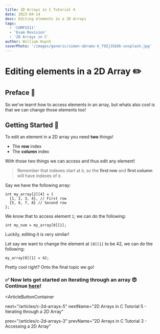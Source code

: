 ```yaml
---
title: 2D Arrays in C Tutorial 4
date: 2023-04-14
desc: Editing elements in a 2D Arrays
tags:
  - 'COMP1511'
  - 'Exam Revision'
  - '2D Arrays in C'
author: William Huynh
coverPhoto: '/images/generic/simon-abrams-k_T9Zj3SE8k-unsplash.jpg'
---
```


# Editing elements in a 2D Array ✏️

## Preface 🐶

So we've learnt how to access elements in an array, but whats also cool is that we can change those elements too!

## Getting Started 🎉

To edit an element in a 2D array you need **two** things!

- The **row** index
- The **column** index

With those two things we can access and thus edit any element!

> Remember that indexes start at `0`, so the **first row** and **first column** will have indexes of `0`.

Say we have the following array:

```
int my_array[2][4] = {
  {1, 2, 3, 4}, // First row
  {5, 6, 7, 8} // Second row
};
```

We know that to access element `2`, we can do the following:

```
int my_num = my_array[0][1];
```

Luckily, editing it is very similar!

Let say we want to change the element at `[0][1]` to be 42, we can do the following:

```
my_array[0][1] = 42;
```

Pretty cool right?
Onto the final topic we go!

### ✅ Now lets get started on **Iterating** through an array 😎 Continue [here](iterating.md)!

<ArticleButtonContainer

next="/articles/c-2d-arrays-5"
nextName="2D Arrays in C Tutorial 5 - Iterating through a 2D Array"

prev="/articles/c-2d-arrays-3"
prevName="2D Arrays in C Tutorial 3 - Accessing a 2D Array"

>

</ArticleButtonContainer>

